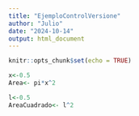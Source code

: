 ```yaml
---
title: "EjemploControlVersione"
author: "Julio"
date: "2024-10-14"
output: html_document
---
```


```r
knitr::opts_chunk$set(echo = TRUE)
```

```r
x<-0.5
Area<- pi*x^2
```

```r
l<-0.5
AreaCuadrado<- l^2
```

